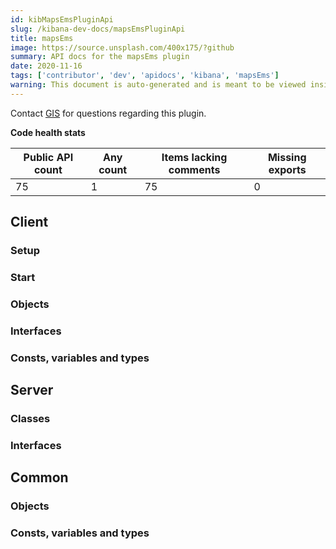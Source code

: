 ```yaml
---
id: kibMapsEmsPluginApi
slug: /kibana-dev-docs/mapsEmsPluginApi
title: mapsEms
image: https://source.unsplash.com/400x175/?github
summary: API docs for the mapsEms plugin
date: 2020-11-16
tags: ['contributor', 'dev', 'apidocs', 'kibana', 'mapsEms']
warning: This document is auto-generated and is meant to be viewed inside our experimental, new docs system. Reach out in #docs-engineering for more info.
---
```




Contact [GIS](https://github.com/orgs/elastic/teams/kibana-gis) for questions regarding this plugin.

**Code health stats**

| Public API count  | Any count | Items lacking comments | Missing exports | 
|-------------------|-----------|------------------------|-----------------|
| 75 | 1 | 75 | 0 |

## Client

### Setup
<DocDefinitionList data={[mapsEmsObj.client.setup]}/>

### Start
<DocDefinitionList data={[mapsEmsObj.client.start]}/>

### Objects
<DocDefinitionList data={mapsEmsObj.client.objects}/>

### Interfaces
<DocDefinitionList data={mapsEmsObj.client.interfaces}/>

### Consts, variables and types
<DocDefinitionList data={mapsEmsObj.client.misc}/>

## Server

### Classes
<DocDefinitionList data={mapsEmsObj.server.classes}/>

### Interfaces
<DocDefinitionList data={mapsEmsObj.server.interfaces}/>

## Common

### Objects
<DocDefinitionList data={mapsEmsObj.common.objects}/>

### Consts, variables and types
<DocDefinitionList data={mapsEmsObj.common.misc}/>

